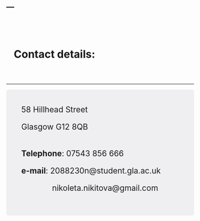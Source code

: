 ---
---
<br>

<html>
<body>


<div height = "100%">

<div style="text-align:left;font-size:2em; padding:20px;"> **Contact details: **
</div>

<hr align="left" width="500px">

<div style="float: left; width:500px; background-color: #efeff2; border-radius:6px">

<div style ="text-align:left; padding: 20px 0px 40px 40px;font-size:1.5em;" >

58 Hillhead Street

Glasgow G12 8QB

<br>
**Telephone**: 07543 856 666

**e-mail**: 2088230n@student.gla.ac.uk

&ensp; &ensp; &ensp; &ensp; &ensp; nikoleta.nikitova@gmail.com 
</div>

</div>
</div>


<script>
   $(document).ready(function() {
     $head = $('#header');
     $head.prepend('<img src="images/UoG.jpg" style="position:absolute; right:100px; top:70px;width: 300px;">')
   });
</script>
<br> 




<div style="position: absolute;right:100px;top:200px; width: 300px; height: 450px; background-color: rgba(0, 0, 0, 0);">

<a class="twitter-timeline" data-width="400px" data-height="400px" data-theme="light" style="position:absolute;left:500px" href="https://twitter.com/nikitovang?ref_src=twsrc%5Etfw">Tweets by nikitovang</a> <script async src="https://platform.twitter.com/widgets.js" charset="utf-8"></script>

</div>

</div>

</body>
</html>
